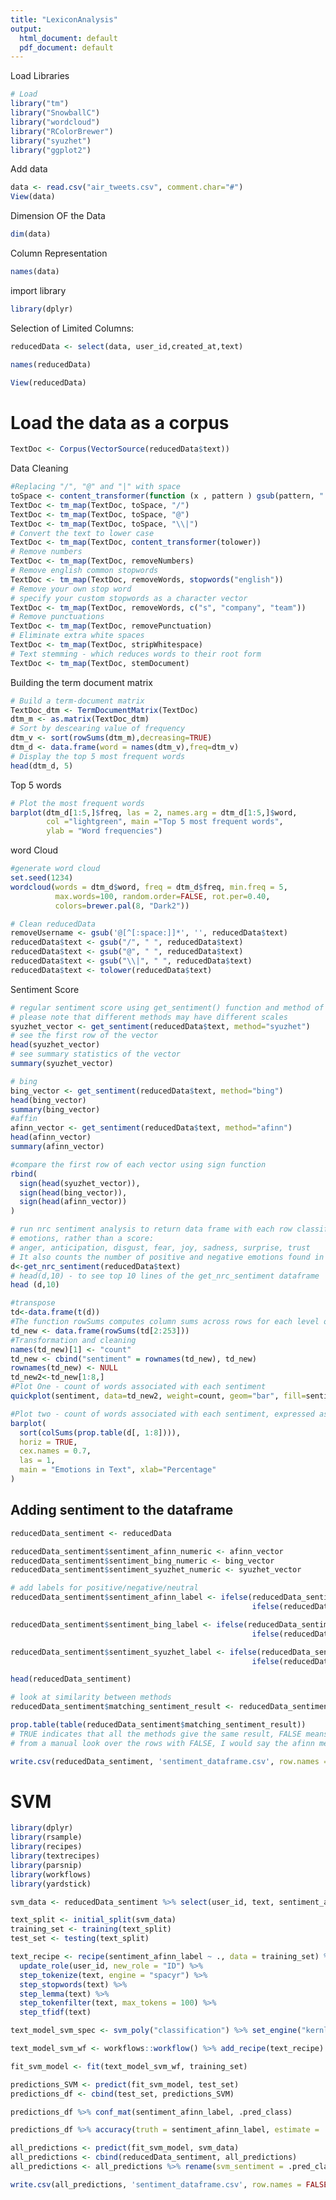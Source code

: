 ```yaml
---
title: "LexiconAnalysis"
output:
  html_document: default
  pdf_document: default
---
```

Load Libraries
```r
# Load
library("tm")
library("SnowballC")
library("wordcloud")
library("RColorBrewer")
library("syuzhet")
library("ggplot2")
```

Add data
```r
data <- read.csv("air_tweets.csv", comment.char="#")
View(data)
```
Dimension OF the Data
```r
dim(data)
```
Column Representation
```r
names(data)
```
import library
```r
library(dplyr)
```

Selection of Limited Columns:
```r
reducedData <- select(data, user_id,created_at,text)
```
```r
names(reducedData)
```
```r
View(reducedData)
```

# Load the data as a corpus
```r
TextDoc <- Corpus(VectorSource(reducedData$text))
```
Data Cleaning
```r
#Replacing "/", "@" and "|" with space
toSpace <- content_transformer(function (x , pattern ) gsub(pattern, " ", x))
TextDoc <- tm_map(TextDoc, toSpace, "/")
TextDoc <- tm_map(TextDoc, toSpace, "@")
TextDoc <- tm_map(TextDoc, toSpace, "\\|")
# Convert the text to lower case
TextDoc <- tm_map(TextDoc, content_transformer(tolower))
# Remove numbers
TextDoc <- tm_map(TextDoc, removeNumbers)
# Remove english common stopwords
TextDoc <- tm_map(TextDoc, removeWords, stopwords("english"))
# Remove your own stop word
# specify your custom stopwords as a character vector
TextDoc <- tm_map(TextDoc, removeWords, c("s", "company", "team")) 
# Remove punctuations
TextDoc <- tm_map(TextDoc, removePunctuation)
# Eliminate extra white spaces
TextDoc <- tm_map(TextDoc, stripWhitespace)
# Text stemming - which reduces words to their root form
TextDoc <- tm_map(TextDoc, stemDocument)
```
Building the term document matrix
```r
# Build a term-document matrix
TextDoc_dtm <- TermDocumentMatrix(TextDoc)
dtm_m <- as.matrix(TextDoc_dtm)
# Sort by descearing value of frequency
dtm_v <- sort(rowSums(dtm_m),decreasing=TRUE)
dtm_d <- data.frame(word = names(dtm_v),freq=dtm_v)
# Display the top 5 most frequent words
head(dtm_d, 5)
```
Top 5 words
```r
# Plot the most frequent words
barplot(dtm_d[1:5,]$freq, las = 2, names.arg = dtm_d[1:5,]$word,
        col ="lightgreen", main ="Top 5 most frequent words",
        ylab = "Word frequencies")
```
word Cloud
```r
#generate word cloud
set.seed(1234)
wordcloud(words = dtm_d$word, freq = dtm_d$freq, min.freq = 5,
          max.words=100, random.order=FALSE, rot.per=0.40, 
          colors=brewer.pal(8, "Dark2"))
```

```r
# Clean reducedData
removeUsername <- gsub('@[^[:space:]]*', '', reducedData$text)
reducedData$text <- gsub("/", " ", reducedData$text)
reducedData$text <- gsub("@", " ", reducedData$text)
reducedData$text <- gsub("\\|", " ", reducedData$text)
reducedData$text <- tolower(reducedData$text)
```


Sentiment Score
```r
# regular sentiment score using get_sentiment() function and method of your choice
# please note that different methods may have different scales
syuzhet_vector <- get_sentiment(reducedData$text, method="syuzhet")
# see the first row of the vector
head(syuzhet_vector)
# see summary statistics of the vector
summary(syuzhet_vector)
```
```r
# bing
bing_vector <- get_sentiment(reducedData$text, method="bing")
head(bing_vector)
summary(bing_vector)
#affin
afinn_vector <- get_sentiment(reducedData$text, method="afinn")
head(afinn_vector)
summary(afinn_vector)
```
```r
#compare the first row of each vector using sign function
rbind(
  sign(head(syuzhet_vector)),
  sign(head(bing_vector)),
  sign(head(afinn_vector))
)
```
```r
# run nrc sentiment analysis to return data frame with each row classified as one of the following
# emotions, rather than a score: 
# anger, anticipation, disgust, fear, joy, sadness, surprise, trust 
# It also counts the number of positive and negative emotions found in each row
d<-get_nrc_sentiment(reducedData$text)
# head(d,10) - to see top 10 lines of the get_nrc_sentiment dataframe
head (d,10)
```

```r
#transpose
td<-data.frame(t(d))
#The function rowSums computes column sums across rows for each level of a grouping variable.
td_new <- data.frame(rowSums(td[2:253]))
#Transformation and cleaning
names(td_new)[1] <- "count"
td_new <- cbind("sentiment" = rownames(td_new), td_new)
rownames(td_new) <- NULL
td_new2<-td_new[1:8,]
#Plot One - count of words associated with each sentiment
quickplot(sentiment, data=td_new2, weight=count, geom="bar", fill=sentiment, ylab="count")+ggtitle("Survey sentiments")
```

```r
#Plot two - count of words associated with each sentiment, expressed as a percentage
barplot(
  sort(colSums(prop.table(d[, 1:8]))), 
  horiz = TRUE, 
  cex.names = 0.7, 
  las = 1, 
  main = "Emotions in Text", xlab="Percentage"
)
```

## Adding sentiment to the dataframe 

```r
reducedData_sentiment <- reducedData

reducedData_sentiment$sentiment_afinn_numeric <- afinn_vector
reducedData_sentiment$sentiment_bing_numeric <- bing_vector
reducedData_sentiment$sentiment_syuzhet_numeric <- syuzhet_vector
```

```r
# add labels for positive/negative/neutral
reducedData_sentiment$sentiment_afinn_label <- ifelse(reducedData_sentiment$sentiment_afinn_numeric > 0, "positive", 
                                                      ifelse(reducedData_sentiment$sentiment_afinn_numeric < 0, "negative", "neutral"))

reducedData_sentiment$sentiment_bing_label <- ifelse(reducedData_sentiment$sentiment_bing_numeric > 0, "positive", 
                                                      ifelse(reducedData_sentiment$sentiment_bing_numeric < 0, "negative", "neutral"))

reducedData_sentiment$sentiment_syuzhet_label <- ifelse(reducedData_sentiment$sentiment_syuzhet_numeric > 0, "positive", 
                                                      ifelse(reducedData_sentiment$sentiment_syuzhet_numeric < 0, "negative", "neutral"))
```

```r
head(reducedData_sentiment)
```

```r
# look at similarity between methods
reducedData_sentiment$matching_sentiment_result <- reducedData_sentiment$sentiment_afinn_label == reducedData_sentiment$sentiment_bing_label & reducedData_sentiment$sentiment_bing_label == reducedData_sentiment$sentiment_syuzhet_label

prop.table(table(reducedData_sentiment$matching_sentiment_result))
# TRUE indicates that all the methods give the same result, FALSE means they give different results
# from a manual look over the rows with FALSE, I would say the afinn method is most accurate
```

```r
write.csv(reducedData_sentiment, 'sentiment_dataframe.csv', row.names = FALSE)
```

# SVM

```r
library(dplyr)
library(rsample)
library(recipes)
library(textrecipes)
library(parsnip)
library(workflows)
library(yardstick)
```

```r
svm_data <- reducedData_sentiment %>% select(user_id, text, sentiment_afinn_label) %>% mutate(sentiment_afinn_label = as.factor(sentiment_afinn_label))
```

```r
text_split <- initial_split(svm_data)
training_set <- training(text_split)
test_set <- testing(text_split)
```

```r
text_recipe <- recipe(sentiment_afinn_label ~ ., data = training_set) %>% 
  update_role(user_id, new_role = "ID") %>% 
  step_tokenize(text, engine = "spacyr") %>% 
  step_stopwords(text) %>%
  step_lemma(text) %>%
  step_tokenfilter(text, max_tokens = 100) %>%
  step_tfidf(text)
```

```r
text_model_svm_spec <- svm_poly("classification") %>% set_engine("kernlab")
```

```r
text_model_svm_wf <- workflows::workflow() %>% add_recipe(text_recipe) %>% add_model(text_model_svm_spec)
```

```r
fit_svm_model <- fit(text_model_svm_wf, training_set)
```

```r
predictions_SVM <- predict(fit_svm_model, test_set)
predictions_df <- cbind(test_set, predictions_SVM)
```

```r
predictions_df %>% conf_mat(sentiment_afinn_label, .pred_class) 
```

```r
predictions_df %>% accuracy(truth = sentiment_afinn_label, estimate = .pred_class)
```

```r
all_predictions <- predict(fit_svm_model, svm_data)
all_predictions <- cbind(reducedData_sentiment, all_predictions)
all_predictions <- all_predictions %>% rename(svm_sentiment = .pred_class)
```

```r
write.csv(all_predictions, 'sentiment_dataframe.csv', row.names = FALSE)
```